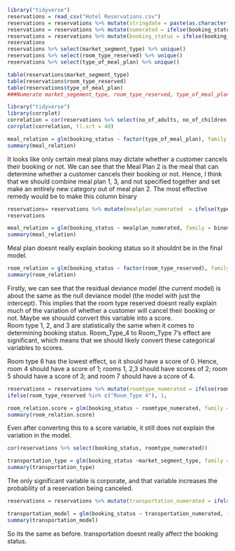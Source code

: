 ```r
library("tidyverse")
reservations = read_csv("Hotel Reservations.csv") 
reservations = reservations %>% mutate(stringdate = paste(as.character(arrival_date),as.character(arrival_month), sep = ",")) %>% mutate(stringdate2 = paste(stringdate, as.character(arrival_year), sep = ",")) %>% mutate(dateobject=as.Date(stringdate2, format = "%d,%m,%Y")) %>% select(-c(stringdate, stringdate2))
reservations = reservations %>% mutate(numerated = ifelse(booking_status == "Canceled", 1, 0)) %>% mutate(previous_booking_fixed = ifelse(repeated_guest == 0, 0.5, (no_of_previous_bookings_not_canceled)/(no_of_previous_cancellations + no_of_previous_bookings_not_canceled)))
reservations = reservations %>% mutate(booking_status = ifelse(booking_status == "Canceled", 0, 1))
reservations
reservations %>% select(market_segment_type) %>% unique()
reservations %>% select(room_type_reserved) %>% unique()
reservations %>% select(type_of_meal_plan) %>% unique()

table(reservations$market_segment_type)
table(reservations$room_type_reserved)
table(reservations$type_of_meal_plan)
###Numerate market_segement_type, room_type_reserved, type_of_meal_plan
```

```r
library("tidyverse")
library(corrplot)
correlation = cor(reservations %>% select(no_of_adults, no_of_children, no_of_weekend_nights, no_of_week_nights, required_car_parking_space, lead_time, repeated_guest, no_of_previous_cancellations, no_of_previous_bookings_not_canceled, avg_price_per_room, no_of_special_requests, previous_booking_fixed, booking_status))
corrplot(correlation, tl.srt = 40)
```


```r
meal_relation = glm(booking_status ~ factor(type_of_meal_plan), family = binomial, data = reservations)
summary(meal_relation)
```

It looks like only certain meal plans may dictate whether a customer cancels their booking or not.
We can see that the Meal Plan 2 is the meal that can determine whether a customer cancels their booking or not.
Hence, I think that we should combine meal plan 1, 3, and not specified together and set make an entirely new category out of meal plan 2. The most effective remedy would be to make this column binary

```r
reservations= reservations %>% mutate(mealplan_numerated  = ifelse(type_of_meal_plan == "Meal Plan 2", 0, 1))
reservations
```


```r
meal_relation = glm(booking_status ~ mealplan_numerated, family = binomial, data = reservations)
summary(meal_relation)
```
Meal plan doesnt really explain booking status so it shouldnt be in the final model. 

```r
room_relation = glm(booking_status ~ factor(room_type_reserved), family = binomial, data = reservations)
summary(room_relation)
```
Firstly, we can see that the residual deviance model (the current model) is about the same as the null deviance model (the model with just the intercept). This implies that the room type reserved doesnt really explain much of the variation of whether a customer will cancel their booking or not. Maybe we shouuld convert this variable into a score.  
Room type 1, 2, and 3 are statistically the same when it comes to determining booking status. Room_Type_4 to Room_Type 7's effect are significant, which means that we should likely convert these categorical variables to scores. 

Room type 6 has the lowest effect, so it should have a score of 0. Hence, room 4 should have a score of 1; rooms 1, 2,3 should have scores of 2; room 5 should have a score of 3; and room 7 should have a score of 4. 

```r

reservations = reservations %>% mutate(roomtype_numerated = ifelse(room_type_reserved %in% c("Room_Type 6"), 0,
ifelse(room_type_reserved %in% c("Room_Type 4"), 1,                                                                    ifelse(room_type_reserved %in% c("Room_Type 1", "Room_Type 2", "Room_Type 3"), 2,                                     ifelse(room_type_reserved %in% c("Room_Type 5"), 3,                                                                    ifelse(room_type_reserved %in% c("Room_Type 7"), 7, NA))))))
```

```r
room_relation.score = glm(booking_status ~ roomtype_numerated, family = binomial, data = reservations)
summary(room_relation.score)
```
Even after converting this to a score variable, it still does not explain the variation in the model. 

```r
cor(reservations %>% select(booking_status, roomtype_numerated))
```


```r
transportation_type = glm(booking_status ~market_segment_type, family = binomial, data= reservations)
summary(transportation_type)
```

The only significant variable is corporate, and that variable increases the probability of a reservation being canceled. 
```r
reservations = reservations %>% mutate(transportation_numerated = ifelse(market_segment_type == "Corporate", 0, 1))
```

```r
transportation_model = glm(booking_status ~ transportation_numerated, family = binomial, data = reservations)
summary(transportation_model)
```
So its the same as before. transportation doesnt really affect the booking status. 